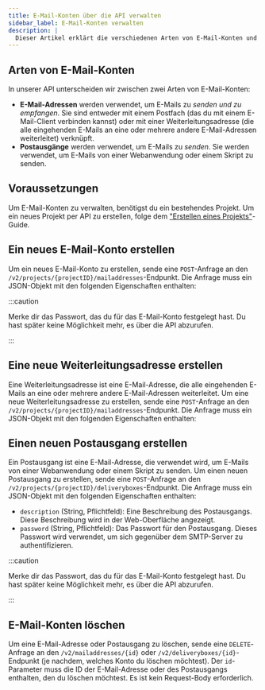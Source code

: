 ```yaml
---
title: E-Mail-Konten über die API verwalten
sidebar_label: E-Mail-Konten verwalten
description: |
  Dieser Artikel erklärt die verschiedenen Arten von E-Mail-Konten und wie du sie über die API verwalten kannst.
---
```



## Arten von E-Mail-Konten

In unserer API unterscheiden wir zwischen zwei Arten von E-Mail-Konten:

- **E-Mail-Adressen** werden verwendet, um E-Mails zu _senden und zu empfangen_. Sie sind entweder mit einem Postfach (das du mit einem E-Mail-Client verbinden kannst) oder mit einer Weiterleitungsadresse (die alle eingehenden E-Mails an eine oder mehrere andere E-Mail-Adressen weiterleitet) verknüpft.
- **Postausgänge** werden verwendet, um E-Mails zu _senden_. Sie werden verwendet, um E-Mails von einer Webanwendung oder einem Skript zu senden.

## Voraussetzungen

Um E-Mail-Konten zu verwalten, benötigst du ein bestehendes Projekt. Um ein neues Projekt per API zu erstellen, folge dem ["Erstellen eines Projekts"](./create-project)-Guide.

## Ein neues E-Mail-Konto erstellen

Um ein neues E-Mail-Konto zu erstellen, sende eine `POST`-Anfrage an den `/v2/projects/{projectID}/mailaddresses`-Endpunkt. Die Anfrage muss ein JSON-Objekt mit den folgenden Eigenschaften enthalten:

<ApiSchema
  example
  pointer="#/components/schemas/de.mittwald.v1.mail.CreateMailAddress"
/>

:::caution

Merke dir das Passwort, das du für das E-Mail-Konto festgelegt hast. Du hast später keine Möglichkeit mehr, es über die API abzurufen.

:::

## Eine neue Weiterleitungsadresse erstellen

Eine Weiterleitungsadresse ist eine E-Mail-Adresse, die alle eingehenden E-Mails an eine oder mehrere andere E-Mail-Adressen weiterleitet. Um eine neue Weiterleitungsadresse zu erstellen, sende eine `POST`-Anfrage an den `/v2/projects/{projectID}/mailaddresses`-Endpunkt. Die Anfrage muss ein JSON-Objekt mit den folgenden Eigenschaften enthalten:

<ApiSchema
  example
  pointer="#/components/schemas/de.mittwald.v1.mail.CreateForwardAddress"
/>

## Einen neuen Postausgang erstellen

Ein Postausgang ist eine E-Mail-Adresse, die verwendet wird, um E-Mails von einer Webanwendung oder einem Skript zu senden. Um einen neuen Postausgang zu erstellen, sende eine `POST`-Anfrage an den `/v2/projects/{projectID}/deliveryboxes`-Endpunkt. Die Anfrage muss ein JSON-Objekt mit den folgenden Eigenschaften enthalten:

- `description` (String, Pflichtfeld): Eine Beschreibung des Postausgangs. Diese Beschreibung wird in der Web-Oberfläche angezeigt.
- `password` (String, Pflichtfeld): Das Passwort für den Postausgang. Dieses Passwort wird verwendet, um sich gegenüber dem SMTP-Server zu authentifizieren.

:::caution

Merke dir das Passwort, das du für das E-Mail-Konto festgelegt hast. Du hast später keine Möglichkeit mehr, es über die API abzurufen.

:::

## E-Mail-Konten löschen

Um eine E-Mail-Adresse oder Postausgang zu löschen, sende eine `DELETE`-Anfrage an den `/v2/mailaddresses/{id}` oder `/v2/deliveryboxes/{id}`-Endpunkt (je nachdem, welches Konto du löschen möchtest). Der `id`-Parameter muss die ID der E-Mail-Adresse oder des Postausgangs enthalten, den du löschen möchtest. Es ist kein Request-Body erforderlich.

